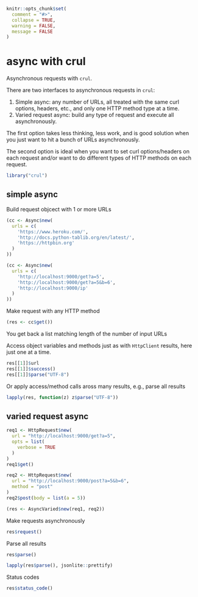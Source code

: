 <!--
%\VignetteEngine{knitr::knitr}
%\VignetteIndexEntry{async}
%\VignetteEncoding{UTF-8}
-->

```r
knitr::opts_chunk$set(
  comment = "#>",
  collapse = TRUE,
  warning = FALSE,
  message = FALSE
)
```

async with crul
===============

Asynchronous requests with `crul`.

There are two interfaces to asynchronous requests in `crul`:

1. Simple async: any number of URLs, all treated with the same curl options, headers, etc., and only one HTTP method type at a time.
2. Varied request async: build any type of request and execute all asynchronously. 

The first option takes less thinking, less work, and is good solution when you just want to hit a bunch of URLs asynchronously. 

The second option is ideal when you want to set curl options/headers on each request and/or want to do different types of HTTP methods on each request.

```r
library("crul")
```

## simple async

Build request objcect with 1 or more URLs

```r
(cc <- Async$new(
  urls = c(
    'https://www.heroku.com/',
    'http://docs.python-tablib.org/en/latest/',
    'https://httpbin.org'
  )
))
```

```r
(cc <- Async$new(
  urls = c(
    'http://localhost:9000/get?a=5',
    'http://localhost:9000/get?a=5&b=6',
    'http://localhost:9000/ip'
  )
))
```

Make request with any HTTP method

```r
(res <- cc$get())
```

You get back a list matching length of the number of input URLs

Access object variables and methods just as with `HttpClient` results, here just one at a time.

```r
res[[1]]$url
res[[1]]$success()
res[[1]]$parse("UTF-8")
```

Or apply access/method calls aross many results, e.g., parse all results

```r
lapply(res, function(z) z$parse("UTF-8"))
```

## varied request async

```r
req1 <- HttpRequest$new(
  url = "http://localhost:9000/get?a=5",
  opts = list(
    verbose = TRUE
  )
)
req1$get()

req2 <- HttpRequest$new(
  url = "http://localhost:9000/post?a=5&b=6",
  method = "post"
)
req2$post(body = list(a = 5))

(res <- AsyncVaried$new(req1, req2))
```

Make requests asynchronously

```r
res$request()
```

Parse all results

```r
res$parse()
```

```r
lapply(res$parse(), jsonlite::prettify)
```

Status codes

```r
res$status_code()
```
